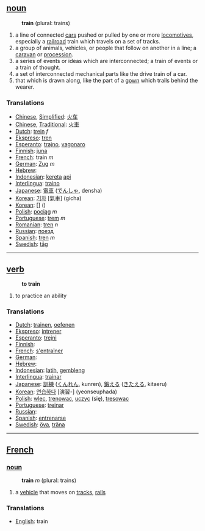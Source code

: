 == [[noun]] ==
:'''train''' (plural: trains)
#a line of connected [[car]]s pushed or pulled by one or more [[locomotive]]s, especially a [[railroad]] train which travels on a set of tracks.
#a group of animals, vehicles, or people that follow on another in a line; a [[caravan]] or [[procession]].
#a series of events or ideas which are interconnected; a train of events or a train of thought.
#a set of interconnected mechanical parts like the drive train of a car.
#that which is drawn along, like the part of a [[gown]] which trails behind the wearer.

=== Translations ===
*[[Chinese]], [[Simplified]]: [[火车]]
*[[Chinese]], [[Traditional]]: [[火車]]
*[[Dutch]]: [[trein]] ''f''
*[[Ekspreso]]: [[tren]]
*[[Esperanto]]: [[trajno]], [[vagonaro]]
*[[Finnish]]: [[juna]]
*[[French]]: train ''m''
*[[German]]: [[Zug]] ''m''
*[[Hebrew]]: [[]] '' ''
*[[Indonesian]]: [[kereta]] [[api]]
*[[Interlingua]]: [[traino]]
*[[Japanese]]: [[電車]] ([[でんしゃ]], densha)
*[[Korean]]: [[기차]] [氣車] (gicha)
*[[Korean]]: [[]] [] ()
*[[Polish]]: [[pociąg]] ''m''
*[[Portuguese]]: [[trem]] ''m''
*[[Romanian]]: [[tren]] ''n''
*[[Russian]]: [[поезд]]
*[[Spanish]]: [[tren]] ''m''
*[[Swedish]]: [[tåg]] 

----

== [[verb]] ==
:'''to train'''
# to practice an ability

=== Translations ===
*[[Dutch]]: [[trainen]], [[oefenen]]
*[[Ekspreso]]: [[intrener]]
*[[Esperanto]]: [[trejni]]
*[[Finnish]]: [[]]
*[[French]]: [[s'entraîner]]
*[[German]]: [[]]
*[[Hebrew]]: [[]]
*[[Indonesian]]: [[latih]], [[gembleng]]
*[[Interlingua]]: [[trainar]]
*[[Japanese]]: [[訓練]] ([[くんれん]], kunren), [[鍛える]] ([[きたえる]], kitaeru)
*[[Korean]]: [[연습하다]] [演習-] (yeonseuphada)
*[[Polish]]: [[wlec]], [[trenowac]], [[uczyc]] (się), [[tresowac]]
*[[Portuguese]]: [[treinar]]
*[[Russian]]: [[]]
*[[Spanish]]: [[entrenarse]]
*[[Swedish]]: [[öva]], [[träna]]

----

==[[French]]==
=== [[noun]] ===
:'''train''' ''m'' (plural: trains)
# a [[vehicle]] that moves on [[track]]s, [[rail]]s

=== Translations ===
*[[English]]: train
